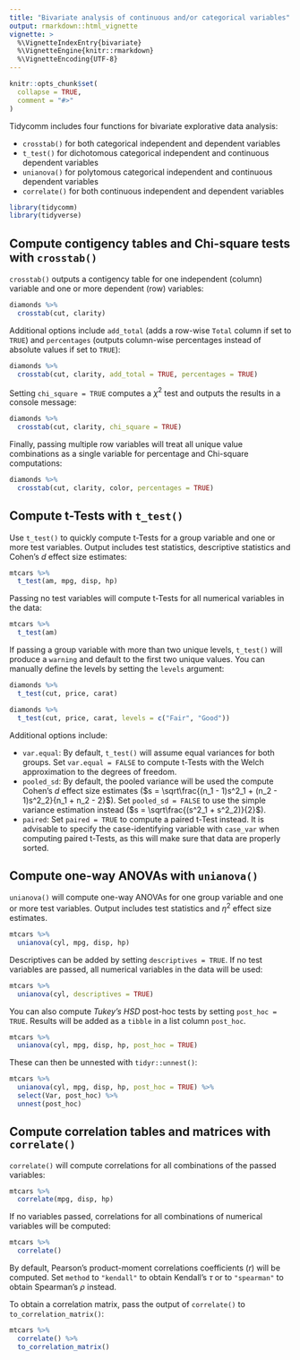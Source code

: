 ```yaml
---
title: "Bivariate analysis of continuous and/or categorical variables"
output: rmarkdown::html_vignette
vignette: >
  %\VignetteIndexEntry{bivariate}
  %\VignetteEngine{knitr::rmarkdown}
  %\VignetteEncoding{UTF-8}
---
```


```r
knitr::opts_chunk$set(
  collapse = TRUE,
  comment = "#>"
)
```

Tidycomm includes four functions for bivariate explorative data analysis:

- `crosstab()` for both categorical independent and dependent variables
- `t_test()` for dichotomous categorical independent and continuous dependent variables
- `unianova()` for polytomous categorical independent and continuous dependent variables
- `correlate()` for both continuous independent and dependent variables

```r
library(tidycomm)
library(tidyverse)
```

## Compute contigency tables and Chi-square tests with `crosstab()`

`crosstab()` outputs a contigency table for one independent (column) variable and one or more dependent (row) variables:

```r
diamonds %>% 
  crosstab(cut, clarity)
```

Additional options include `add_total` (adds a row-wise `Total` column if set to `TRUE`) and `percentages` (outputs column-wise percentages instead of absolute values if set to `TRUE`):

```r
diamonds %>% 
  crosstab(cut, clarity, add_total = TRUE, percentages = TRUE)
```

Setting `chi_square = TRUE` computes a $\chi^2$ test and outputs the results in a console message:

```r
diamonds %>% 
  crosstab(cut, clarity, chi_square = TRUE)
```

Finally, passing multiple row variables will treat all unique value combinations as a single variable for percentage and Chi-square computations:

```r
diamonds %>% 
  crosstab(cut, clarity, color, percentages = TRUE)
```

## Compute t-Tests with `t_test()`

Use `t_test()` to quickly compute t-Tests for a group variable and one or more test variables. Output includes test statistics, descriptive statistics and Cohen's $d$ effect size estimates: 

```r
mtcars %>% 
  t_test(am, mpg, disp, hp)
```

Passing no test variables will compute t-Tests for all numerical variables in the data:

```r
mtcars %>% 
  t_test(am)
```

If passing a group variable with more than two unique levels, `t_test()` will produce a `warning` and default to the first two unique values. You can manually define the levels by setting the `levels` argument:

```r
diamonds %>% 
  t_test(cut, price, carat)

diamonds %>% 
  t_test(cut, price, carat, levels = c("Fair", "Good"))
```

Additional options include:

- `var.equal`: By default, `t_test()` will assume equal variances for both groups. Set `var.equal = FALSE` to compute t-Tests with the Welch approximation to the degrees of freedom.
- `pooled_sd`: By default, the pooled variance will be used the compute Cohen's $d$ effect size estimates ($s = \sqrt\frac{(n_1 - 1)s^2_1 + (n_2 - 1)s^2_2}{n_1 + n_2 - 2}$).
Set `pooled_sd = FALSE` to use the simple variance estimation instead ($s = \sqrt\frac{(s^2_1 + s^2_2)}{2}$).
- `paired`: Set `paired = TRUE` to compute a paired t-Test instead. It is advisable to specify the case-identifying variable with `case_var` when computing paired t-Tests, as this will make sure that data are properly sorted.

## Compute one-way ANOVAs with `unianova()`

`unianova()` will compute one-way ANOVAs for one group variable and one or more test variables. Output includes test statistics and $\eta^2$ effect size estimates.

```r
mtcars %>% 
  unianova(cyl, mpg, disp, hp)
```

Descriptives can be added by setting `descriptives = TRUE`. If no test variables are passed, all numerical variables in the data will be used:

```r
mtcars %>% 
  unianova(cyl, descriptives = TRUE)
```

You can also compute _Tukey's HSD_ post-hoc tests by setting `post_hoc = TRUE`. Results will be added as a `tibble` in a list column `post_hoc`.

```r
mtcars %>% 
  unianova(cyl, mpg, disp, hp, post_hoc = TRUE)
```

These can then be unnested with `tidyr::unnest()`:

```r
mtcars %>% 
  unianova(cyl, mpg, disp, hp, post_hoc = TRUE) %>% 
  select(Var, post_hoc) %>% 
  unnest(post_hoc)
```

## Compute correlation tables and matrices with `correlate()`

`correlate()` will compute correlations for all combinations of the passed variables:

```r
mtcars %>% 
  correlate(mpg, disp, hp)
```

If no variables passed, correlations for all combinations of numerical variables will be computed:

```r
mtcars %>% 
  correlate()
```

By default, Pearson's product-moment correlations coefficients ($r$) will be computed. Set `method` to `"kendall"` to obtain Kendall's $\tau$ or to `"spearman"` to obtain Spearman's $\rho$ instead.

To obtain a correlation matrix, pass the output of `correlate()` to `to_correlation_matrix()`:

```r
mtcars %>% 
  correlate() %>% 
  to_correlation_matrix()
```

